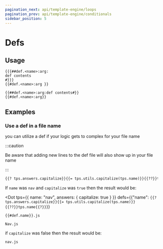 ```yaml
---
pagination_next: api/template-engine/loops
pagination_prev: api/template-engine/conditionals
sidebar_position: 5
---
```



# Defs

## Usage

<Tabs>

<TabItem value="block" label="Block">

```text
{{{##def.<name>:arg:
def contents
#}}}
{{#def.<name>:arg }}
```

</TabItem>

<TabItem value="inline" label="Inline">

```text
{{##def.<name>:arg:def contents#}}
{{#def.<name>:arg}}
```

</TabItem>
</Tabs>

## Examples

### Use a def in a file name

you can utilize a def if your logic gets to complex for your file name

:::caution

Be aware that adding new lines to the def file will also show up in your file
name

:::

```txt title="name.def"
{{? tps.answers.capitalize}}{{= tps.utils.capitalize(tps.name)}}{{??}}tps.name{{?}}
```

If `name` was `nav` and `capitalize` was `true` then the result would be:

<Dot
	tps={{ name: "nav", answers: { capitalize: true } }}
    defs={{"name": `{{? tps.answers.capitalize}}{{= tps.utils.capitalize(tps.name)}}{{??}}tps.name{{?}}`}}
>

```text
{{#def.name}}.js
```

</Dot>

```text
Nav.js
```

if `capitalize` was false then the result would be:

```txt
nav.js
```
